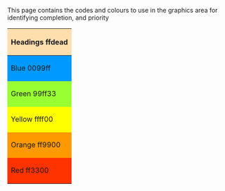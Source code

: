 This page contains the codes and colours to use in the graphics area for identifying completion, and priority

{| border=2
!style="background:#ffdead;" |Headings ffdead
|-
!style="background:#0099ff;" |Blue 0099ff
|-
!style="background:#99ff33;" |Green 99ff33
|-
!style="background:#ffff00;" |Yellow ffff00
|-
!style="background:#ff9900;" |Orange ff9900
|-
!style="background:#ff3300;" |Red ff3300
|}
